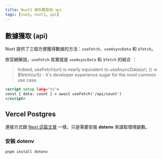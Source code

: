 ```yaml
---
title: Nuxt3 資料獲取與 api
tags: [vue3, nuxt3, api]
---
```


## 數據獲取 (api)
Nuxt 提供了三個方便獲得數據的方法：`useFetch`、`useAsyncData` 和 `$fetch`。  

依官網解說，`useFetch` 其實就是 `useAsyncData` 和 `$fetch` 的結合 ​：  
> Indeed, useFetch(url) is nearly equivalent to useAsyncData(url, () => $fetch(url)) - it's developer experience sugar for the most common use case.

```xml title='example'
<script setup lang="ts">
const { data: count } = await useFetch('/api/count')
</script>
```

## Vercel Postgres
連接方式跟 [Next 這篇文章](../React/Next/04-next-database.mdx) 一樣，只是需要安裝 **dotenv** 來讀取環境變數。

### 安裝 **dotenv**
```powershell
pnpm install dotenv
```